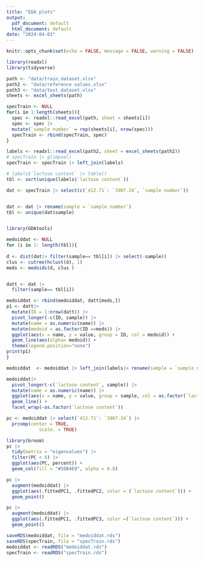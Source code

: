 ```yaml
---
title: "EDA plots"
output:
  pdf_document: default
  html_document: default
date: "2024-04-03"
---
```


```r
knitr::opts_chunk$set(echo = FALSE, message = FALSE, warning = FALSE)
```


```r
library(readxl)
library(tidyverse)

path <- "data/train_dataset.xlsx"
path2 <- "data/reference values.xlsx"
path3 <- "data/test_dataset.xlsx"
sheets <- excel_sheets(path)

specTrain <- NULL
for(i in 1:length(sheets)){
  spec <- readxl::read_excel(path, sheet = sheets[i])
  spec <- spec |>
  mutate(`sample number` = rep(sheets[i], nrow(spec)))
  specTrain <- rbind(specTrain, spec)
}

labels <- readxl::read_excel(path2, sheet = excel_sheets(path2))
# specTrain |> glimpse()
specTrain <- specTrain |> left_join(labels)

# labels$`lactose content` |> table()
tbl <- sort(unique(labels$`lactose content`))
```

```r
dat <- specTrain |> select(c(`412.71`: `3907.24`, `sample number`))


dat <- dat |> rename(sample = `sample number`)
tbl <- unique(dat$sample)



```




```r
library(GDAtools)

medoiddat <- NULL
for (i in 1: length(tbl)){
  
d <- dist(dat|> filter(sample== tbl[i]) |> select(-sample))
clus <- cutree(hclust(d), 1)
meds <- medoids(d, clus )


datt <- dat |> 
  filter(sample== tbl[i])

medoiddat <- rbind(medoiddat, datt[meds,])
p1 <- datt|>
  mutate(ID = 1:nrow(datt)) |>
  pivot_longer(-c(ID, sample)) |>
  mutate(name = as.numeric(name)) |>
  mutate(medoid = as.factor(ID ==meds)) |>
  ggplot(aes(x = name, y = value, group = ID, col = medoid)) +
  geom_line(aes(alpha= medoid)) +
  theme(legend.position="none")
print(p1)
}
```


```r
medoiddat  <- medoiddat |> left_join(labels|> rename(sample = `sample number`))

medoiddat|>
  pivot_longer(-c(`lactose content`, sample)) |>
  mutate(name = as.numeric(name)) |>
  ggplot(aes(x = name, y = value, group = sample, col = as.factor(`lactose content`))) +
  geom_line() +
  facet_wrap(~as.factor(`lactose content`))

```

```r
pc <- medoiddat |> select(`412.71`: `3907.24`) |>
  prcomp(center = TRUE,
            scale. = TRUE)
```

```r
library(broom)
pc |>
  tidy(matrix = "eigenvalues") |>
  filter(PC < 8) |>
  ggplot(aes(PC, percent)) +
  geom_col(fill = "#56B4E9", alpha = 0.8)
```

```r
pc |> 
  augment(medoiddat) |>
  ggplot(aes(.fittedPC1, .fittedPC2, color = (`lactose content`))) + 
  geom_point()

pc |> 
  augment(medoiddat) |>
  ggplot(aes(.fittedPC1, .fittedPC3, color =(`lactose content`))) + 
  geom_point()


```

```r
saveRDS(medoiddat, file = "medoiddat.rds")
saveRDS(specTrain, file = "specTrain.rds")
medoiddat <- readRDS("medoiddat.rds")
specTrain <- readRDS("specTrain.rds")
```

